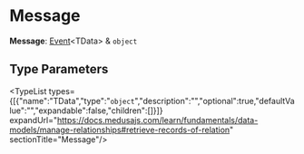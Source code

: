
# Message

 **Message**: [Event](../types.EventBusTypes.Event/page.mdx)&#60;TData&#62; & `object`

## Type Parameters

<TypeList types={[{"name":"TData","type":"`object`","description":"","optional":true,"defaultValue":"","expandable":false,"children":[]}]} expandUrl="https://docs.medusajs.com/learn/fundamentals/data-models/manage-relationships#retrieve-records-of-relation" sectionTitle="Message"/>
